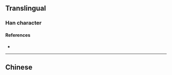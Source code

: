 {{also|璉}}
{{character info/new}}
==Translingual==

===Han character===
{{Han char|rn=96|rad=玉|as=07|sn=11|four=|canj=MGYKQ|ids=⿰𤣩连}}

====References====
* {{Han ref|kx=0736.081|hdz=21115.070|uh=740F|ud=29711}}

----

==Chinese==
{{zh-see|璉|s|[[utensil]] for [[containing]] {{ltc-l|黍}} and {{ltc-l|稷}} in the [[ancestral]] [[hall]]}}